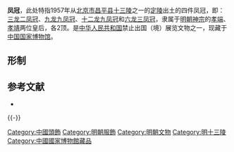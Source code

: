{{禁止出国(境)展览文物
|图片 = [[File:Empress_crown.jpg|200px]]<br>[[File:Ming_Dynasty_phoenix_crown.jpg|200px]]<br><small>九龙九凤冠和六龙三凤冠</small>
|名称 = 凤冠
|时代 = [[明朝|明]]
|出土 = [[北京市|北京市]][[昌平县|昌平县]]（1957年）
|现藏 = [[中国国家博物馆|中国国家博物馆]] 
|登录 = 2002年
}}

'''凤冠'''，此处特指1957年从[[北京市|北京市]][[昌平县|昌平县]][[十三陵|十三陵]]之一的[[明定陵|定陵]]出土的四件凤冠，即：[[三龙二凤冠|三龙二凤冠]]、[[九龙九凤冠|九龙九凤冠]]、[[十二龙九凤冠|十二龙九凤冠]]和[[六龙三凤冠|六龙三凤冠]]，隶属于[[明朝|明朝]][[明神宗|神宗]]的[[孝端顯皇后|孝端]]、[[孝靖太后|孝靖]]两位皇后，各2顶。是[[中华人民共和国|中华人民共和国]]禁止出国（境）展览文物之一，现藏于[[中国国家博物馆|中国国家博物馆]]。

==形制==


== 参考文献 ==
{{Reflist}}
* {{cite web |url = http://www.wenbao.net/html/whyichan/64th/8fengguan.htm |title = 凤冠 |website = 中国历史文化遗产保护网 |date =  |accessdate = 2009-09-23 |archive-date = 2009-06-16 |archive-url = https://web.archive.org/web/20090616081653/http://www.wenbao.net/html/whyichan/64th/8fengguan.htm |dead-url = no }}

{{-}}
{{禁止出境展览文物索引}}

[[Category:中國頭飾|Category:中國頭飾]]
[[Category:明朝服飾|Category:明朝服飾]]
[[Category:明朝文物|Category:明朝文物]]
[[Category:明十三陵|Category:明十三陵]]
[[Category:中國國家博物館藏品|Category:中國國家博物館藏品]]

{{clothes-stub}}